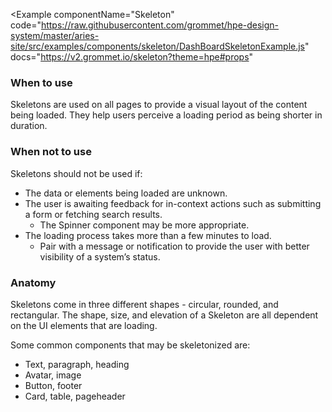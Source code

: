 
<Example
  componentName="Skeleton"
  code="https://raw.githubusercontent.com/grommet/hpe-design-system/master/aries-site/src/examples/components/skeleton/DashBoardSkeletonExample.js"
  docs="https://v2.grommet.io/skeleton?theme=hpe#props"
>
  <DashBoardSkeletonExample />
</Example>

### When to use
Skeletons are used on all pages to provide a visual layout of the content being loaded.  They help users perceive a loading period as being shorter in duration.

### When not to use
Skeletons should not be used if:
- The data or elements being loaded are unknown.
- The user is awaiting feedback for in-context actions such as submitting a form or fetching search results.
  - The Spinner component may be more appropriate.
- The loading process takes more than a few minutes to load.
  - Pair with a message or notification to provide the user with better visibility of a system’s status.

### Anatomy

<Example plain>
  <SkeletonAnatomy />
</Example>


Skeletons come in three different shapes - circular, rounded, and rectangular. The shape, size, and elevation of a Skeleton are all dependent on the UI elements that are loading. 

Some common components that may be skeletonized are:
- Text, paragraph, heading
- Avatar, image
- Button, footer
- Card, table, pageheader